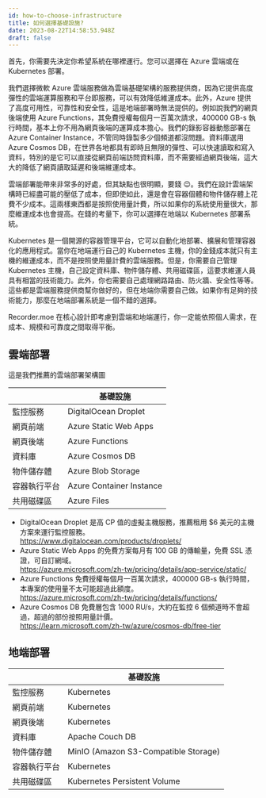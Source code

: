 ```yaml
---
id: how-to-choose-infrastructure
title: 如何選擇基礎設施?
date: 2023-08-22T14:58:53.948Z
draft: false
---
```


首先，你需要先決定你希望系統在哪裡運行。您可以選擇在 Azure 雲端或在 Kubernetes 部署。

我們選擇微軟 Azure 雲端服務做為雲端基礎架構的服務提供商，因為它提供高度彈性的雲端運算服務和平台即服務，可以有效降低維運成本。此外，Azure 提供了高度可用性，可靠性和安全性，這是地端部署時無法提供的。例如說我們的網頁後端使用 Azure Functions，其免費授權每個月一百萬次請求，400000 GB-s 執行時間，基本上你不用為網頁後端的運算成本擔心。我們的錄影容器動態部署在 Azure Container Instance，不管同時錄製多少個頻道都沒問題。資料庫選用 Azure Cosmos DB，在世界各地都具有即時且無限的彈性、可以快速讀取和寫入資料，特別的是它可以直接從網頁前端訪問資料庫，而不需要經過網頁後端，這大大的降低了網頁讀取延遲和後端維運成本。

雲端部署能帶來非常多的好處，但其缺點也很明顯，要錢 😉。我們在設計雲端架構時已經盡可能的壓低了成本，但即使如此，還是會在容器個體和物件儲存體上花費不少成本。這兩樣東西都是按照使用量計費，所以如果你的系統使用量很大，那麼維運成本也會提高。在錢的考量下，你可以選擇在地端以 Kubernetes 部署系統。

Kubernetes 是一個開源的容器管理平台，它可以自動化地部署、擴展和管理容器化的應用程式。當你在地端運行自己的 Kubernetes 主機，你的金錢成本就只有主機的維運成本，而不是按照使用量計費的雲端服務。但是，你需要自己管理 Kubernetes 主機，自己設定資料庫、物件儲存體、共用磁碟區，這要求維運人員具有相當的技術能力。此外，你也需要自己處理網路路由、防火牆、安全性等等。這些都是雲端服務提供商幫你做好的，但在地端你需要自己做。如果你有足夠的技術能力，那麼在地端部署系統是一個不錯的選擇。

Recorder.moe 在核心設計即考慮到雲端和地端運行，你一定能依照個人需求，在成本、規模和可靠度之間取得平衡。

## 雲端部署


<CloudProjectInfrastructureDiagram />
<p style={{ textAlign: 'center' }}>這是我們推薦的雲端部署架構圖</p>

|              | 基礎設施                 |
| ------------ | ------------------------ |
| 監控服務     | DigitalOcean Droplet     |
| 網頁前端     | Azure Static Web Apps    |
| 網頁後端     | Azure Functions          |
| 資料庫       | Azure Cosmos DB          |
| 物件儲存體   | Azure Blob Storage       |
| 容器執行平台 | Azure Container Instance |
| 共用磁碟區   | Azure Files              |

- DigitalOcean Droplet 是高 CP 值的虛擬主機服務，推薦租用 $6 美元的主機方案來運行監控服務。<br />
  <https://www.digitalocean.com/products/droplets/>
- Azure Static Web Apps 的免費方案每月有 100 GB 的傳輸量，免費 SSL 憑證，可自訂網域。<br />
  <https://azure.microsoft.com/zh-tw/pricing/details/app-service/static/>
- Azure Functions 免費授權每個月一百萬次請求，400000 GB-s 執行時間，本專案的使用量不太可能超過此額度。<br />
  <https://azure.microsoft.com/zh-tw/pricing/details/functions/>
- Azure Cosmos DB 免費層包含 1000 RU/s，大約在監控 6 個頻道時不會超過，超過的部份按照用量計價。<br />
  <https://learn.microsoft.com/zh-tw/azure/cosmos-db/free-tier>


## 地端部署


<OnPremiseProjectInfrastructureDiagram/>


|              | 基礎設施                 |
| ------------ | ------------------------ |
| 監控服務     | Kubernetes     |
| 網頁前端     | Kubernetes    |
| 網頁後端     | Kubernetes          |
| 資料庫       | Apache Couch DB          |
| 物件儲存體   | MinIO (Amazon S3-Compatible Storage)       |
| 容器執行平台 | Kubernetes |
| 共用磁碟區   | Kubernetes Persistent Volume              |

